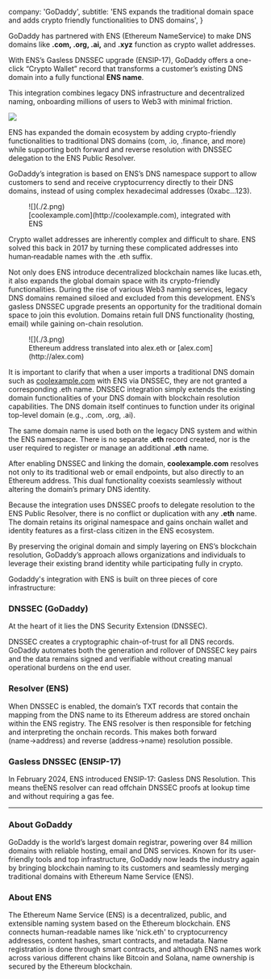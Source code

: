   company: 'GoDaddy',
  subtitle: 'ENS expands the traditional domain space and adds crypto friendly functionalities to DNS domains',
}

GoDaddy has partnered with ENS (Ethereum NameService) to make DNS domains like **.com, .org, .ai,** and **.xyz** function as crypto wallet addresses.

With ENS’s Gasless DNSSEC upgrade (ENSIP-17), GoDaddy offers a one-click “Crypto Wallet” record that transforms a customer’s existing DNS domain into a fully functional **ENS name**.

This integration combines legacy DNS infrastructure and decentralized naming, onboarding millions of users to Web3 with minimal friction.

![](./1.png)

ENS has expanded the domain ecosystem by adding crypto-friendly functionalities to traditional DNS domains (com, .io, .finance, and more) while supporting both forward and reverse resolution with DNSSEC delegation to the ENS Public Resolver.

GoDaddy’s integration is based on ENS’s DNS namespace support to allow customers to send and receive cryptocurrency directly to their DNS domains, instead of using complex hexadecimal addresses (0xabc…123).

<figure>
  ![](./2.png)
  <figcaption>
    [coolexample.com](http://coolexample.com), integrated with ENS
  </figcaption>
</figure>

Crypto wallet addresses are inherently complex and difficult to share. ENS solved this back in 2017 by turning these complicated addresses into human‐readable names with the .eth suffix.

Not only does ENS introduce decentralized blockchain names like lucas.eth, it also expands the global domain space with its crypto-friendly functionalities. During the rise of various Web3 naming services, legacy DNS domains remained siloed and excluded from this development. ENS’s gasless DNSSEC upgrade presents an opportunity for the traditional domain space to join this evolution. Domains retain full DNS functionality (hosting, email) while gaining on-chain resolution.

<figure>
  ![](./3.png)
  <figcaption>
    Ethereum address translated into alex.eth or [alex.com](http://alex.com) 
  </figcaption>
</figure>

It is important to clarify that when a user imports a traditional DNS domain such as [coolexample.com](http://coolexample.com/) with ENS via DNSSEC, they are not granted a corresponding .eth name. DNSSEC integration simply extends the existing domain functionalities of your DNS domain with blockchain resolution capabilities. The DNS domain itself continues to function under its original top-level domain (e.g., .com, .org, .ai).

The same domain name is used both on the legacy DNS system and within the ENS namespace. There is no separate **.eth** record created, nor is the user required to register or manage an additional **.eth** name.

After enabling DNSSEC and linking the domain, **coolexample.com** resolves not only to its traditional web or email endpoints, but also directly to an Ethereum address. This dual functionality coexists seamlessly without altering the domain’s primary DNS identity.

Because the integration uses DNSSEC proofs to delegate resolution to the ENS Public Resolver, there is no conflict or duplication with any **.eth** name. The domain retains its original namespace and gains onchain wallet and identity features as a first-class citizen in the ENS ecosystem.

By preserving the original domain and simply layering on ENS’s blockchain resolution, GoDaddy’s approach allows organizations and individuals to leverage their existing brand identity while participating fully in crypto.

Godaddy's integration with ENS is built on three pieces of core infrastructure:

### DNSSEC (GoDaddy)

At the heart of it lies the DNS Security Extension (DNSSEC). 

DNSSEC creates a cryptographic chain-of-trust for all DNS records. GoDaddy automates both the generation and rollover of DNSSEC key pairs and the data remains signed and verifiable without creating manual operational burdens on the end user.

### Resolver (ENS)
When DNSSEC is enabled, the domain’s TXT records that contain the mapping from the DNS name to its Ethereum address are stored onchain within the ENS registry. The ENS resolver is then responsible for fetching and interpreting the onchain records. This makes both forward (name→address) and reverse (address→name) resolution possible.

### Gasless DNSSEC (ENSIP-17)

In February 2024, ENS introduced ENSIP-17: Gasless DNS Resolution.
This means theENS resolver can read offchain DNSSEC proofs at lookup time and without requiring a gas fee.

---

### About GoDaddy

GoDaddy is the world’s largest domain registrar, powering over 84 million domains with reliable hosting, email and DNS services. Known for its user-friendly tools and top infrastructure, GoDaddy now leads the industry again by bringing blockchain naming to its customers and seamlessly merging traditional domains with Ethereum Name Service (ENS).

### About ENS

The Ethereum Name Service (ENS) is a decentralized, public, and extensible naming system based on the Ethereum blockchain. ENS connects human-readable names like ‘nick.eth' to cryptocurrency addresses, content hashes, smart contracts, and metadata. Name registration is done through smart contracts, and although ENS names work across various different chains like Bitcoin and Solana, name ownership is secured by the Ethereum blockchain.
